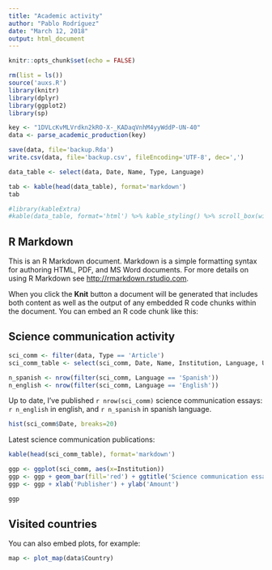 ```yaml
---
title: "Academic activity"
author: "Pablo Rodríguez"
date: "March 12, 2018"
output: html_document
---
```


```r
knitr::opts_chunk$set(echo = FALSE)
```

```r
rm(list = ls())
source('auxs.R')
library(knitr)
library(dplyr)
library(ggplot2)
library(sp)
```


```r
key <- "1DVLcKvMLVrdkn2kRO-X-_KADaqVnhM4yyWddP-UN-40"
data <- parse_academic_production(key)
```

```r
save(data, file='backup.Rda')
write.csv(data, file='backup.csv', fileEncoding='UTF-8', dec=',')
```

```r
data_table <- select(data, Date, Name, Type, Language)
```

```r
tab <- kable(head(data_table), format='markdown')
tab

#library(kableExtra)
#kable(data_table, format='html') %>% kable_styling() %>% scroll_box(width = "500px", height = "200px")
```

## R Markdown

This is an R Markdown document. Markdown is a simple formatting syntax for authoring HTML, PDF, and MS Word documents. For more details on using R Markdown see <http://rmarkdown.rstudio.com>.

When you click the **Knit** button a document will be generated that includes both content as well as the output of any embedded R code chunks within the document. You can embed an R code chunk like this:

## Science communication activity
```r
sci_comm <- filter(data, Type == 'Article')
sci_comm_table <- select(sci_comm, Date, Name, Institution, Language, URL)

n_spanish <- nrow(filter(sci_comm, Language == 'Spanish'))
n_english <- nrow(filter(sci_comm, Language == 'English'))
```

Up to date, I've published `r nrow(sci_comm)` science communication essays: `r n_english` in english, and `r n_spanish` in spanish language.

```r
hist(sci_comm$Date, breaks=20)
```

Latest science communication publications:

```r
kable(head(sci_comm_table), format='markdown')
```

```r
ggp <- ggplot(sci_comm, aes(x=Institution))
ggp <- ggp + geom_bar(fill='red') + ggtitle('Science communication essays')
ggp <- ggp + xlab('Publisher') + ylab('Amount')

ggp
```

## Visited countries

You can also embed plots, for example:

```r
map <- plot_map(data$Country)
```
